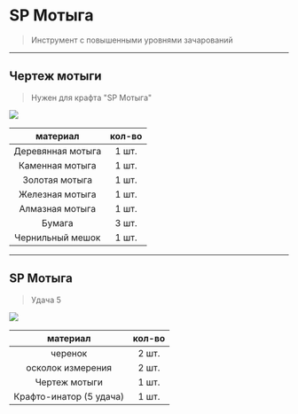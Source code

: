 # SP Мотыга
> Инструмент с повышенными уровнями зачарований

--------

## Чертеж мотыги 
> Нужен для крафта "SP Мотыга"

<img src="https://raw.githubusercontent.com/mc-eternity/web-wikipages/refs/heads/master/assets/draw_mot.webp" />

| материал | кол-во |
| :---------: | :---------: |
| Деревянная мотыга | 1 шт. |
| Каменная мотыга | 1 шт. |
| Золотая мотыга | 1 шт. |
| Железная мотыга | 1 шт. |
| Алмазная мотыга | 1 шт. |
| Бумага | 3 шт. |
| Чернильный мешок | 1 шт. |

--------

## SP Мотыга
> Удача 5

<img src="https://raw.githubusercontent.com/mc-eternity/web-wikipages/refs/heads/master/assets/spmot.webp" />

| материал | кол-во |
| :---------: | :---------: |
| черенок | 2 шт. |
| осколок измерения | 2 шт. |
| Чертеж мотыги | 1 шт. |
| Крафто-инатор (5 удача) | 1 шт. |

